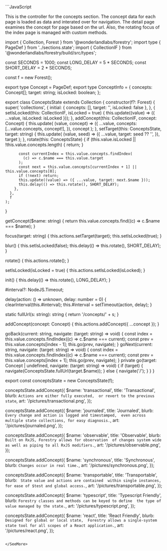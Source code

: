 

<SeeMore title="A More Involved Example">
```JavaScript

This is the controller for the concepts section. The concept data for each page 
is loaded as data and interated over for navigation. The detail page examines the 
concept for page based on the url. Also, the rotating focus of the index page
is managed with custom methods. 

import { Collection, Forest } from '@wonderlandlabs/forestry';
import type { PageDef } from '../sections.state';
import { CollectionIF } from '@wonderlandlabs/forestry/build/src/types';

const SECONDS = 1000;
const LONG_DELAY = 5 * SECONDS;
const SHORT_DELAY = 2 * SECONDS;

const f = new Forest();

export type Concept = PageDef;
export type ConceptInfo = {
  concepts: Concept[];
  target: string;
  isLocked: boolean;
};

export class ConceptsState extends Collection<ConceptInfo> {
  constructor(f?: Forest) {
    super(
      'collections',
      {
        initial: { concepts: [], target: '', isLocked: false },
      },
      {
        setIsLocked(this: CollectionIF<ConceptInfo>, isLocked = true) {
          this.update((value) => ({ ...value, isLocked: isLocked }));
        },
        addConcept(this: CollectionIF<ConceptInfo>, concept: Concept) {
          this.update(
            (value, concept) => ({
              ...value,
              concepts: [...value.concepts, concept!],
            }),
            concept
          );
        },
        setTarget(this: ConceptsState, target: string) {
          this.update(
            (value, seed) => ({
              ...value,
              target: seed ?? '',
            }),
            target
          );
        },
        rotate(this: ConceptsState) {
          if (this.value.isLocked || !this.value.concepts.length) {
            return;
          }

          const currentIndex = this.value.concepts.findIndex(
            (c) => c.$name === this.value.target
          );
          const next = this.value.concepts[currentIndex + 1] || this.value.concepts[0];
          if (!next) return;
          this.update((value) => ({ ...value, target: next.$name }));
          this.delay(() => this.rotate(), SHORT_DELAY);
        },
      },
      f
    );
  }

  getConcept($name: string) {
    return this.value.concepts.find((c) => c.$name === $name);
  }

  focus(target: string) {
    this.actions.setTarget(target);
    this.setIsLocked(true);
  }

  blur() {
    this.setIsLocked(false);
    this.delay(() => this.rotate(), SHORT_DELAY);
  }

  rotate() {
    this.actions.rotate();
  }

  setIsLocked(isLocked = true) {
    this.actions.setIsLocked(isLocked);
  }

  init() {
    this.delay(() => this.rotate(), LONG_DELAY);
  }

  #interval?: NodeJS.Timeout;

  delay(action: () => unknown, delay: number = 0) {
    clearInterval(this.#interval);
    this.#interval = setTimeout(action, delay);
  }

  static fullUrl(s: string): string {
    return '/concepts/' + s;
  }

  addConcept(concept: Concept) {
    this.actions.addConcept({ ...concept });
  }

  goBack(current: string, navigate: (target: string) => void) {
    const index = this.value.concepts.findIndex((c) => c.$name === current);
    const prev = this.value.concepts[index - 1];
    this.go(prev, navigate);
  }
  goNext(current: string, navigate: (target: string) => void) {
    const index = this.value.concepts.findIndex((c) => c.$name === current);
    const prev = this.value.concepts[index + 1];
    this.go(prev, navigate);
  }
  private go(target: Concept | undefined, navigate: (target: string) => void) {
    if (target) {
      navigate(ConceptsState.fullUrl(target.$name));
    } else {
      navigate('/');
    }
  }
}

export const conceptsState = new ConceptsState(f);

conceptsState.addConcept({
  $name: 'transactional',
  title: 'Transactional',
  blurb: `Actions are either fully executed, 
  or revert to the previous state`,
  art: '/pictures/transactional.png',
});

conceptsState.addConcept({
  $name: 'journaled',
  title: 'Journaled',
  blurb: `Every change and action is logged and timestamped, 
  even across multiple state collections,
   for easy diagnosis.`,
  art: '/pictures/journaled.png',
});

conceptsState.addConcept({
  $name: 'observable',
  title: 'Observable',
  blurb: `Built on RxJS, Forestry allows for observation 
  of changes system wide as well as piping to all
      RxJS modifiers.`,
  art: '/pictures/observable.png',
});

conceptsState.addConcept({
  $name: 'synchronous',
  title: 'Synchronous',
  blurb: `Changes occur in real time.`,
  art: '/pictures/synchronous.png',
});

conceptsState.addConcept({
  $name: 'transportable',
  title: 'Transportable',
  blurb: ` State value and actions are contained 
  within single instances, for ease of $test and global access.`,
  art: '/pictures/transportable.png',
});

conceptsState.addConcept({
  $name: 'typescript',
  title: 'Typescript Friendly',
  blurb: `Forestry classes and methods can be keyed to define 
  the type of value managed by the state.`,
  art: '/pictures/typescript.png',
});

conceptsState.addConcept({
  $name: 'react',
  title: 'React Friendly',
  blurb: `Designed for global or local state, 
  Forestry allows a single-system
  state tool for all scopes of a React application.`,
  art: '/pictures/react.png',
});

```

</SeeMore>
